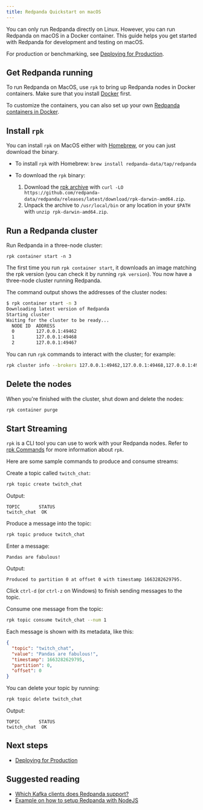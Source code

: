 ```yaml
---
title: Redpanda Quickstart on macOS
---
```


<head>
    <meta name="title" content="Redpanda Quickstart on macOS| Redpanda Docs"/>
    <meta name="description" content="Redpanda Quickstart on macOS."/>
</head>

You can only run Redpanda directly on Linux. However, you can run Redpanda on macOS in a Docker container. This guide helps you get started with Redpanda for development and testing on macOS.

For production or benchmarking, see [Deploying for Production](../../../deploy/deployment-option/self-hosted/manual/production/production-deployment).

## Get Redpanda running

To run Redpanda on MacOS, use `rpk` to bring up Redpanda nodes in Docker containers.
Make sure that you install [Docker](https://docs.docker.com/docker-for-mac/install/) first.

To customize the containers, you can also set up your own [Redpanda containers in Docker](../quick-start-docker).

## Install `rpk`

You can install `rpk` on MacOS either with [Homebrew](https://brew.sh/), or you can just download the binary.

- To install `rpk` with Homebrew: `brew install redpanda-data/tap/redpanda`
- To download the `rpk` binary:

    1. Download the [rpk archive](https://github.com/redpanda-data/redpanda/releases/latest/download/rpk-darwin-amd64.zip) with `curl -LO https://github.com/redpanda-data/redpanda/releases/latest/download/rpk-darwin-amd64.zip`.
    2. Unpack the archive to `/usr/local/bin` or any location in your `$PATH` with `unzip rpk-darwin-amd64.zip`.

## Run a Redpanda cluster

Run Redpanda in a three-node cluster: 

`rpk container start -n 3`

The first time you run `rpk container start`, it downloads an image matching the rpk version (you can check it by running `rpk version`).
You now have a three-node cluster running Redpanda.

The command output shows the addresses of the cluster nodes:

```bash
$ rpk container start -n 3
Downloading latest version of Redpanda
Starting cluster
Waiting for the cluster to be ready...
  NODE ID  ADDRESS          
  0        127.0.0.1:49462  
  1        127.0.0.1:49468  
  2        127.0.0.1:49467  
```

You can run `rpk` commands to interact with the cluster; for example:

```bash
rpk cluster info --brokers 127.0.0.1:49462,127.0.0.1:49468,127.0.0.1:49467
```

## Delete the nodes

When you're finished with the cluster, shut down and delete the nodes:

```bash
rpk container purge
```

## Start Streaming

`rpk` is a CLI tool you can use to work with your Redpanda nodes. Refer to [rpk Commands](../../../reference/rpk/rpk-topic) for more information about `rpk`.

Here are some sample commands to produce and consume streams:

Create a topic called `twitch_chat`:

```bash
rpk topic create twitch_chat
```

Output:

```text
TOPIC       STATUS
twitch_chat  OK
```

Produce a message into the topic:

```bash
rpk topic produce twitch_chat
```

Enter a message:

```text
Pandas are fabulous!
```

Output:

```text
Produced to partition 0 at offset 0 with timestamp 1663282629795.
```

Click `ctrl-d` (or `ctrl-z` on Windows) to finish sending messages to the topic.

Consume one message from the topic:

```bash
rpk topic consume twitch_chat --num 1
```

Each message is shown with its metadata, like this:

```json
{
  "topic": "twitch_chat",
  "value": "Pandas are fabulous!",
  "timestamp": 1663282629795,
  "partition": 0,
  "offset": 0
}
```

You can delete your topic by running:

```bash
rpk topic delete twitch_chat
```

Output:

```text
TOPIC       STATUS
twitch_chat  OK
```

## Next steps
- [Deploying for Production](../../../deploy/deployment-option/self-hosted/manual/production/production-deployment)

## Suggested reading

- [Which Kafka clients does Redpanda support?](../../../develop/kafka-clients)
- [Example on how to setup Redpanda with NodeJS](../../../develop/guide-nodejs)